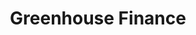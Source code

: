 ---
title: "Greenhouse Finance"
description: "Welcome to Greenhouse Finance Documents"
mode: "wide"
sidebarTitle: "GREENHOUSE MAIN"
---